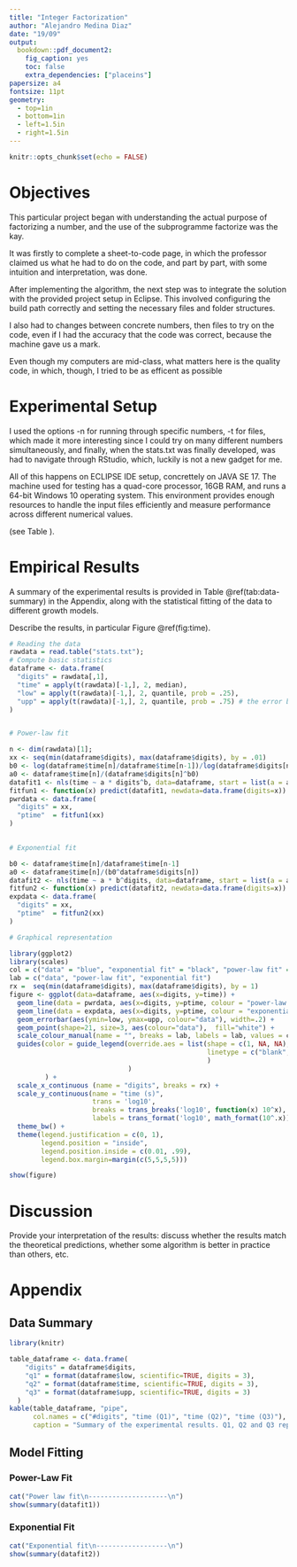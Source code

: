 ```yaml
---
title: "Integer Factorization"
author: "Alejandro Medina Diaz"
date: "19/09"
output:
  bookdown::pdf_document2:
    fig_caption: yes
    toc: false
    extra_dependencies: ["placeins"]
papersize: a4
fontsize: 11pt
geometry:
  - top=1in
  - bottom=1in
  - left=1.5in
  - right=1.5in
---
```


```r
knitr::opts_chunk$set(echo = FALSE)
```

# Objectives

This particular project began with understanding the actual purpose of factorizing a number, and the use of the subprogramme factorize was the kay.

It was firstly to complete a sheet-to-code page, in which the professor claimed us what he had to do on the code, and part by part, with some intuition and interpretation, was done.

After implementing the algorithm, the next step was to integrate the solution with the provided project setup in Eclipse. This involved configuring the build path correctly and setting the necessary files and folder structures. 

I also had to changes between concrete numbers, then files to try on the code, even if I had the accuracy that the code was correct, because the machine gave us a mark.

Even though my computers are mid-class, what matters here is the quality code, in which, though, I tried to be as efficent as possible

# Experimental Setup

I used the options -n for running through specific numbers, -t for files, which made it more interesting since I could try on many different numbers simultaneously, and finally, when the stats.txt was finally developed, was had to navigate through RStudio, which, luckily is not a new gadget for me.

All of this happens on ECLIPSE IDE setup, concrettely on JAVA SE 17. 
The machine used for testing has a quad-core processor, 16GB RAM, and runs a 64-bit Windows 10 operating system. This environment provides enough resources to handle the input files efficiently and measure performance across different numerical values.

 (see Table \ref{tab:conf}).

\begin{table}[!h]
\caption{Computational environment considered.}
\begin{tabular}{lp{0.8\linewidth}}
\hline
CPU       & Intel Core i7-9700K @ 3.60GHz, 8 cores \\
RAM       & 16GB DDR4 \\
OS        & Windows 10 Pro, 64-bit, version 21H1 \\
Java      & Java SE 17 \\

\hline
\end{tabular}
\label{tab:conf}
\end{table}


# Empirical Results

A summary of the experimental results is provided in Table \@ref(tab:data-summary) in the Appendix, along with the statistical fitting of the data to different growth models. 

Describe the results, in particular Figure \@ref(fig:time).


```r
# Reading the data
rawdata = read.table("stats.txt");
# Compute basic statistics 
dataframe <- data.frame(
  "digits" = rawdata[,1],
  "time" = apply(t(rawdata)[-1,], 2, median),
  "low" = apply(t(rawdata)[-1,], 2, quantile, prob = .25),
  "upp" = apply(t(rawdata)[-1,], 2, quantile, prob = .75) # the error bars span the 2nd and 3rd quartiles 
)


# Power-law fit

n <- dim(rawdata)[1];
xx <- seq(min(dataframe$digits), max(dataframe$digits), by = .01)
b0 <- log(dataframe$time[n]/dataframe$time[n-1])/log(dataframe$digits[n]/dataframe$digits[n-1])
a0 <- dataframe$time[n]/(dataframe$digits[n]^b0)
datafit1 <- nls(time ~ a * digits^b, data=dataframe, start = list(a = a0, b = b0), control = nls.control(maxiter = 1000))
fitfun1 <- function(x) predict(datafit1, newdata=data.frame(digits=x))
pwrdata <- data.frame(
  "digits" = xx,
  "ptime"  = fitfun1(xx)
)
  

# Exponential fit

b0 <- dataframe$time[n]/dataframe$time[n-1]
a0 <- dataframe$time[n]/(b0^dataframe$digits[n])
datafit2 <- nls(time ~ a * b^digits, data=dataframe, start = list(a = a0, b = b0))
fitfun2 <- function(x) predict(datafit2, newdata=data.frame(digits=x))
expdata <- data.frame(
  "digits" = xx,
  "ptime"  = fitfun2(xx)
)
```


```r
# Graphical representation

library(ggplot2)
library(scales)
col = c("data" = "blue", "exponential fit" = "black", "power-law fit" = "red")
lab = c("data", "power-law fit", "exponential fit")
rx =  seq(min(dataframe$digits), max(dataframe$digits), by = 1)
figure <- ggplot(data=dataframe, aes(x=digits, y=time)) + 
  geom_line(data = pwrdata, aes(x=digits, y=ptime, colour = "power-law fit")) +
  geom_line(data = expdata, aes(x=digits, y=ptime, colour = "exponential fit")) +
  geom_errorbar(aes(ymin=low, ymax=upp, colour="data"), width=.2) +
  geom_point(shape=21, size=3, aes(colour="data"),  fill="white") +
  scale_colour_manual(name = "", breaks = lab, labels = lab, values = col ) + 
  guides(color = guide_legend(override.aes = list(shape = c(1, NA, NA), 
                                                  linetype = c("blank", "solid", "solid")
                                                  ) 
                              )
         ) +
  scale_x_continuous (name = "digits", breaks = rx) +
  scale_y_continuous(name = "time (s)",
                     trans = 'log10',
                     breaks = trans_breaks('log10', function(x) 10^x),
                     labels = trans_format('log10', math_format(10^.x)))+
  theme_bw() + 
  theme(legend.justification = c(0, 1), 
        legend.position = "inside", 
        legend.position.inside = c(0.01, .99), 
        legend.box.margin=margin(c(5,5,5,5))) 

show(figure)
```



# Discussion

Provide your interpretation of the results: discuss whether the results match the theoretical predictions, whether some algorithm is better in practice than others, etc.

\FloatBarrier

\setcounter{section}{0}
\renewcommand{\thesection}{\Alph{section}}

# Appendix

## Data Summary 

```r
library(knitr)

table_dataframe <- data.frame(
    "digits" = dataframe$digits,
    "q1" = format(dataframe$low, scientific=TRUE, digits = 3),
    "q2" = format(dataframe$time, scientific=TRUE, digits = 3),
    "q3" = format(dataframe$upp, scientific=TRUE, digits = 3)
  )
kable(table_dataframe, "pipe",
      col.names = c("#digits", "time (Q1)", "time (Q2)", "time (Q3)"), 
      caption = "Summary of the experimental results. Q1, Q2 and Q3 represent the 1st, 2nd (i.e., median) and 3rd quartile respectively. All times are in seconds.")
```

## Model Fitting 
### Power-Law Fit

```r
cat("Power law fit\n--------------------\n")
show(summary(datafit1))
```

### Exponential Fit
```r
cat("Exponential fit\n------------------\n")
show(summary(datafit2))
```

  


